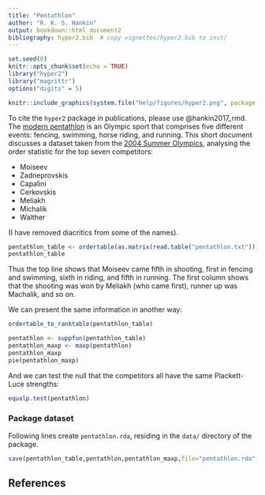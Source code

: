 ```yaml
---
title: "Pentathlon"
author: "R. K. S. Hankin"
output: bookdown::html_document2
bibliography: hyper2.bib  # copy vignettes/hyper2.bib to inst/
---
```


```r
set.seed(0)
knitr::opts_chunk$set(echo = TRUE)
library("hyper2")
library("magrittr")
options("digits" = 5)
```

```r
knitr::include_graphics(system.file("help/figures/hyper2.png", package = "hyper2"))
```

To cite the `hyper2` package in publications, please use @hankin2017_rmd.
The [modern
pentathlon](https://en.wikipedia.org/wiki/Modern_pentathlon) is an
Olympic sport that comprises five different events: fencing, swimming,
horse riding, and running.  This short document discusses a dataset
taken from the [2004 Summer
Olympics](https://en.wikipedia.org/wiki/Modern_pentathlon_at_the_2004_Summer_Olympics),
analysing the order statistic for the top seven competitors:

		
* Moiseev		
* Zadneprovskis	
* Capalini	
* Cerkovskis	
* Meliakh		
* Michalik	
* Walther		

(I have removed diacritics from some of the names).


```r
pentathlon_table <- ordertable(as.matrix(read.table("pentathlon.txt")))
pentathlon_table
```

Thus the top line shows that Moiseev came fifth in shooting, first in
fencing and swimming, sixth in riding, and fifth in running.  The
first column shows that the shooting was won by Meliakh (who came
first), runner up was Machalik, and so on.

We can present the same information in another way:

```r
ordertable_to_ranktable(pentathlon_table)
```


```r
pentathlon <- suppfun(pentathlon_table)
pentathlon_maxp <- maxp(pentathlon)
pentathlon_maxp
pie(pentathlon_maxp)
```

And we can test the null that the competitors all have the same
Plackett-Luce strengths:

```r
equalp.test(pentathlon)
```


### Package dataset {-}

Following lines create `pentathlon.rda`, residing in the `data/` directory of the package.

```r
save(pentathlon_table,pentathlon,pentathlon_maxp,file="pentathlon.rda")
```

## References {-}

